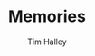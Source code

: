 ---
layout: "@layouts/MDXVideo.astro"
author: Tim Halley
pubDatetime: 2021-12-31T10:10:10+00:00
title: Memories
type: 'VLOG'
slug: Memories-Montage
featured: true
tags:
  - travels
  - city
  - together
  - adventures
class: "2021 > All > Together > Moments"
description: "A few of the places we have gone and found together ..."
album: "memories"
videoID: "yfCRpuLJdis"
---